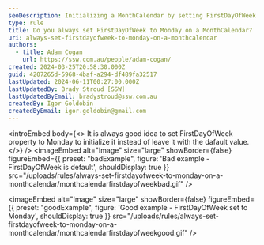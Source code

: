 ```yaml
---
seoDescription: Initializing a MonthCalendar by setting FirstDayOfWeek to Monday ensures consistency and enhances user experience
type: rule
title: Do you always set FirstDayOfWeek to Monday on a MonthCalendar?
uri: always-set-firstdayofweek-to-monday-on-a-monthcalendar
authors:
  - title: Adam Cogan
    url: https://ssw.com.au/people/adam-cogan/
created: 2024-03-25T20:58:30.000Z
guid: 4207265d-5968-4baf-a294-df489fa32517
lastUpdated: 2024-06-11T00:27:00.000Z
lastUpdatedBy: Brady Stroud [SSW]
lastUpdatedByEmail: bradystroud@ssw.com.au
createdBy: Igor Goldobin
createdByEmail: igor.goldobin@gmail.com
---
```


<introEmbed
  body={<>
It is always good idea to set FirstDayOfWeek property to Monday to initialize it instead of leave it with the dafault value.
  </>}
/>
<imageEmbed
  alt="Image"
  size="large"
  showBorder={false}
  figureEmbed={{
    preset: "badExample",
    figure: 'Bad example - FirstDayOfWeek is default',
    shouldDisplay: true
  }}
  src="/uploads/rules/always-set-firstdayofweek-to-monday-on-a-monthcalendar/monthcalendarfirstdayofweekbad.gif"
/>

<imageEmbed
  alt="Image"
  size="large"
  showBorder={false}
  figureEmbed={{
    preset: "goodExample",
    figure: 'Good example - FirstDayOfWeek set to Monday',
    shouldDisplay: true
  }}
  src="/uploads/rules/always-set-firstdayofweek-to-monday-on-a-monthcalendar/monthcalendarfirstdayofweekgood.gif"
/>
